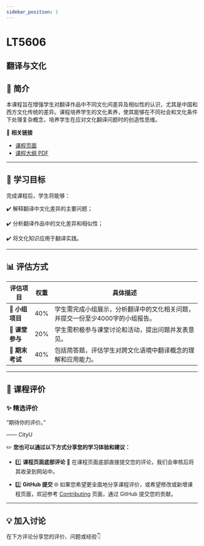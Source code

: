 ```yaml
---
sidebar_position: 1
---
```


# LT5606
## 翻译与文化

## **📘 简介**
本课程旨在增强学生对翻译作品中不同文化间差异及相似性的认识，尤其是中国和西方文化传统的差异。课程培养学生的文化素养，使其能够在不同社会和文化条件下处理复杂概念，培养学生在应对文化翻译问题时的创造性思维。

🔗 **相关链接**
- [课程页面](https://www.cityu.edu.hk/catalogue/pg/202425/course/LT5606.htm)
- [课程大纲 PDF](https://www.cityu.edu.hk/catalogue/pg/202425/course/LT5606.pdf)

---

## **🎯 学习目标**

完成课程后，学生将能够：

✔️ 解释翻译中文化差异的主要问题；

✔️ 分析翻译作品中的文化差异和相似性；

✔️ 将文化知识应用于翻译实践。

---

## **📊 评估方式**

| **评估项目**                | **权重** | **具体描述**                                                                                     |
|----------------------------|---------|-----------------------------------------------------------------------------------------------|
| **💼 小组项目**             | 40%     | 学生需完成小组展示，分析翻译中的文化相关问题，并提交一份至少4000字的小组报告。                                     |
| **💬 课堂参与**             | 20%     | 学生需积极参与课堂讨论和活动，提出问题并发表意见。                                                   |
| **📝 期末考试**             | 40%     | 包括简答题，评估学生对跨文化语境中翻译概念的理解和应用能力。                                               |

---

## **💬 课程评价**

### ✨ **精选评价**
<div className={commentStyles.commentBox}>
    <p className={commentStyles.commentText}>
        “期待你的评价。”
    </p>
    <p className={commentStyles.commentAuthor}>—— CityU</p>
</div>

✏️ **您也可以通过以下方式分享您的学习体验和建议：**

- 1️⃣ **课程页面底部评论**
💬 在课程页面底部直接提交您的评论，我们会审核后将其收录到网站中。

- 2️⃣ **GitHub 提交**
🌐 如果您希望更全面地分享课程评价，或希望修改或新增课程页面，欢迎参考 [Contributing](https://penjc.github.io/cityU-navigator/contributing) 页面，通过 GitHub 提交您的贡献。

---

## **💡 加入讨论**

在下方评论分享您的评价、问题或经验👇
<Utterances />
